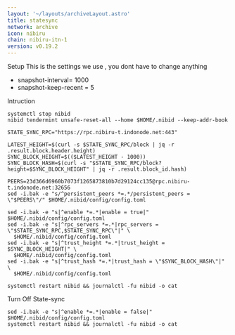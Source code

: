 ```yaml
---
layout: '~/layouts/archiveLayout.astro'
title: statesync
network: archive
icon: nibiru
chain: nibiru-itn-1
version: v0.19.2
---
```

 Setup
This is the settings we use , you dont have to change anything

- snapshot-interval= 1000
- snapshot-keep-recent = 5

 Intruction

```
systemctl stop nibid
nibid tendermint unsafe-reset-all --home $HOME/.nibid --keep-addr-book

STATE_SYNC_RPC="https://rpc.nibiru-t.indonode.net:443"

LATEST_HEIGHT=$(curl -s $STATE_SYNC_RPC/block | jq -r .result.block.header.height)
SYNC_BLOCK_HEIGHT=$(($LATEST_HEIGHT - 1000))
SYNC_BLOCK_HASH=$(curl -s "$STATE_SYNC_RPC/block?height=$SYNC_BLOCK_HEIGHT" | jq -r .result.block_id.hash)

PEERS=23d366d6960b7073f1265873810b7d29124cc135@rpc.nibiru-t.indonode.net:32656 
sed -i.bak -e "s/^persistent_peers *=.*/persistent_peers = \"$PEERS\"/" $HOME/.nibid/config/config.toml

sed -i.bak -e "s|^enable *=.*|enable = true|" $HOME/.nibid/config/config.toml
sed -i.bak -e "s|^rpc_servers *=.*|rpc_servers = \"$STATE_SYNC_RPC,$STATE_SYNC_RPC\"|" \
  $HOME/.nibid/config/config.toml
sed -i.bak -e "s|^trust_height *=.*|trust_height = $SYNC_BLOCK_HEIGHT|" \
  $HOME/.nibid/config/config.toml
sed -i.bak -e "s|^trust_hash *=.*|trust_hash = \"$SYNC_BLOCK_HASH\"|" \
  $HOME/.nibid/config/config.toml

systemctl restart nibid && journalctl -fu nibid -o cat
```

 Turn Off State-sync
```
sed -i.bak -e "s|^enable *=.*|enable = false|" $HOME/.nibid/config/config.toml
systemctl restart nibid && journalctl -fu nibid -o cat
```